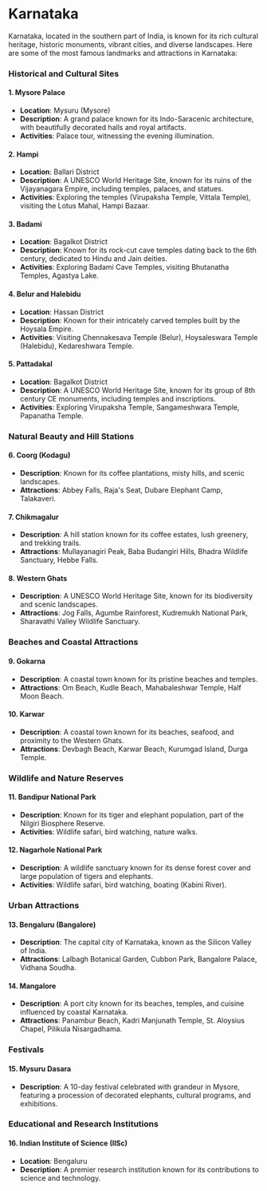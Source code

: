 # Karnataka

Karnataka, located in the southern part of India, is known for its rich cultural heritage, historic monuments, vibrant cities, and diverse landscapes. Here are some of the most famous landmarks and attractions in Karnataka:

### Historical and Cultural Sites

#### 1. **Mysore Palace**
- **Location**: Mysuru (Mysore)
- **Description**: A grand palace known for its Indo-Saracenic architecture, with beautifully decorated halls and royal artifacts.
- **Activities**: Palace tour, witnessing the evening illumination.

#### 2. **Hampi**
- **Location**: Ballari District
- **Description**: A UNESCO World Heritage Site, known for its ruins of the Vijayanagara Empire, including temples, palaces, and statues.
- **Activities**: Exploring the temples (Virupaksha Temple, Vittala Temple), visiting the Lotus Mahal, Hampi Bazaar.

#### 3. **Badami**
- **Location**: Bagalkot District
- **Description**: Known for its rock-cut cave temples dating back to the 6th century, dedicated to Hindu and Jain deities.
- **Activities**: Exploring Badami Cave Temples, visiting Bhutanatha Temples, Agastya Lake.

#### 4. **Belur and Halebidu**
- **Location**: Hassan District
- **Description**: Known for their intricately carved temples built by the Hoysala Empire.
- **Activities**: Visiting Chennakesava Temple (Belur), Hoysaleswara Temple (Halebidu), Kedareshwara Temple.

#### 5. **Pattadakal**
- **Location**: Bagalkot District
- **Description**: A UNESCO World Heritage Site, known for its group of 8th century CE monuments, including temples and inscriptions.
- **Activities**: Exploring Virupaksha Temple, Sangameshwara Temple, Papanatha Temple.

### Natural Beauty and Hill Stations

#### 6. **Coorg (Kodagu)**
- **Description**: Known for its coffee plantations, misty hills, and scenic landscapes.
- **Attractions**: Abbey Falls, Raja's Seat, Dubare Elephant Camp, Talakaveri.

#### 7. **Chikmagalur**
- **Description**: A hill station known for its coffee estates, lush greenery, and trekking trails.
- **Attractions**: Mullayanagiri Peak, Baba Budangiri Hills, Bhadra Wildlife Sanctuary, Hebbe Falls.

#### 8. **Western Ghats**
- **Description**: A UNESCO World Heritage Site, known for its biodiversity and scenic landscapes.
- **Attractions**: Jog Falls, Agumbe Rainforest, Kudremukh National Park, Sharavathi Valley Wildlife Sanctuary.

### Beaches and Coastal Attractions

#### 9. **Gokarna**
- **Description**: A coastal town known for its pristine beaches and temples.
- **Attractions**: Om Beach, Kudle Beach, Mahabaleshwar Temple, Half Moon Beach.

#### 10. **Karwar**
- **Description**: A coastal town known for its beaches, seafood, and proximity to the Western Ghats.
- **Attractions**: Devbagh Beach, Karwar Beach, Kurumgad Island, Durga Temple.

### Wildlife and Nature Reserves

#### 11. **Bandipur National Park**
- **Description**: Known for its tiger and elephant population, part of the Nilgiri Biosphere Reserve.
- **Activities**: Wildlife safari, bird watching, nature walks.

#### 12. **Nagarhole National Park**
- **Description**: A wildlife sanctuary known for its dense forest cover and large population of tigers and elephants.
- **Activities**: Wildlife safari, bird watching, boating (Kabini River).

### Urban Attractions

#### 13. **Bengaluru (Bangalore)**
- **Description**: The capital city of Karnataka, known as the Silicon Valley of India.
- **Attractions**: Lalbagh Botanical Garden, Cubbon Park, Bangalore Palace, Vidhana Soudha.

#### 14. **Mangalore**
- **Description**: A port city known for its beaches, temples, and cuisine influenced by coastal Karnataka.
- **Attractions**: Panambur Beach, Kadri Manjunath Temple, St. Aloysius Chapel, Pilikula Nisargadhama.

### Festivals

#### 15. **Mysuru Dasara**
- **Description**: A 10-day festival celebrated with grandeur in Mysore, featuring a procession of decorated elephants, cultural programs, and exhibitions.

### Educational and Research Institutions

#### 16. **Indian Institute of Science (IISc)**
- **Location**: Bengaluru
- **Description**: A premier research institution known for its contributions to science and technology.

